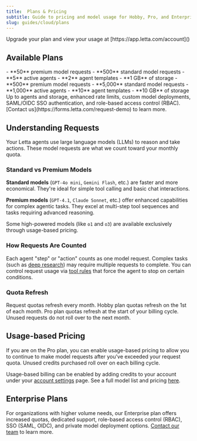 ```yaml
---
title:  Plans & Pricing
subtitle: Guide to pricing and model usage for Hobby, Pro, and Enterprise plans
slug: guides/cloud/plans
---
```


<Note>
Upgrade your plan and view your usage at [https://app.letta.com/account]()
</Note>

## Available Plans

<CardGroup>
  <Card
    title="Free"
  >
    - **50** premium model requests
    - **500** standard model requests
    - **5** active agents
    - **2** agent templates
    - **1 GB** of storage
  </Card>
  <Card
    title="Pro ($20 / month)"
  >
    - **500** premium model requests
    - **5,000** standard model requests
    - **1,000** active agents
    - **10** agent templates
    - **10 GB** of storage
  </Card>
</CardGroup>
<Card
  title="Enterprise"
>
Up to <Icon icon="fa-light fa-infinity"/> agents and <Icon icon="fa-light fa-infinity"/> storage, enhanced rate limits, custom model deployments, SAML/OIDC SSO authentication, and role-based access control (RBAC). [Contact us](https://forms.letta.com/request-demo) to learn more.
</Card>

## Understanding Requests

Your Letta agents use large language models (LLMs) to reason and take actions. These model requests are what we count toward your monthly quota.

### Standard vs Premium Models

**Standard models** (`GPT-4o mini`, `Gemini Flash`, etc.) are faster and more economical. They're ideal for simple tool calling and basic chat interactions.

**Premium models** (`GPT-4.1`, `Claude Sonnet`, etc.) offer enhanced capabilities for complex agentic tasks. They excel at multi-step tool sequences and tasks requiring advanced reasoning.

Some high-powered models (like `o1` and `o3`) are available exclusively through usage-based pricing.

### How Requests Are Counted

Each agent "step" or "action" counts as one model request. Complex tasks (such as [deep research](https://github.com/letta-ai/agent-file/tree/main/deep_research_agent)) may require multiple requests to complete. You can control request usage via [tool rules](/guides/agents/tool-rules) that force the agent to stop on certain conditions.

### Quota Refresh

Request quotas refresh every month.
Hobby plan quotas refresh on the 1st of each month. Pro plan quotas refresh at the start of your billing cycle. Unused requests do not roll over to the next month.

## Usage-based Pricing

If you are on the Pro plan, you can enable usage-based pricing to allow you to continue to make model requests after you've exceeded your request quota. Unused credits purchased roll over on each billing cycle.

Usage-based billing can be enabled by adding credits to your account under your [account settings](https://app.letta.com/settings/organization/billing) page. See a full model list and pricing [here](https://app.letta.com/models).

## Enterprise Plans

For organizations with higher volume needs, our Enterprise plan offers increased quotas, dedicated support, role-based access control (RBAC), SSO (SAML, OIDC), and private model deployment options.
[Contact our team](https://forms.letta.com/request-demo) to learn more.
